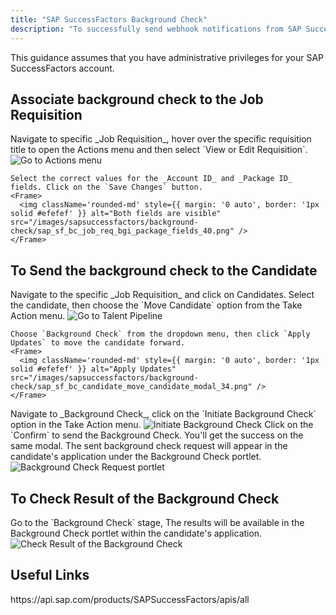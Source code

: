 ```yaml
---
title: "SAP SuccessFactors Background Check"
description: "To successfully send webhook notifications from SAP SuccessFactors, follow these steps in your SAP SuccessFactors account and complete the necessary actions."
---
```



<Warning>
  This guidance assumes that you have administrative privileges for your SAP SuccessFactors account.
</Warning>

## Associate background check to the Job Requisition

<Steps>
  <Step title="Go to Job Requisition">
    Navigate to specific _Job Requisition_, hover over the specific requisition title to open the Actions menu and then select `View or Edit Requisition`.
    <Frame>
      <img className='rounded-md' style={{ margin: '0 auto', border: '1px solid #efefef' }} alt="Go to Actions menu" src="/images/sapsuccessfactors/background-check/sap_sf_bc_recruiting_JR_hove_actions_32.png" />
    </Frame>

    Select the correct values for the _Account ID_ and _Package ID_ fields. Click on the `Save Changes` button.
    <Frame>
      <img className='rounded-md' style={{ margin: '0 auto', border: '1px solid #efefef' }} alt="Both fields are visible" src="/images/sapsuccessfactors/background-check/sap_sf_bc_job_req_bgi_package_fields_40.png" />
    </Frame>
  </Step>
</Steps>


## To Send the background check to the Candidate

<Steps>
  <Step title="Go to Talent Pipeline">
    Navigate to the specific _Job Requisition_ and click on Candidates. Select the candidate, then choose the `Move Candidate` option from the Take Action menu.
    <Frame>
      <img className='rounded-md' style={{ margin: '0 auto', border: '1px solid #efefef' }} alt="Go to Talent Pipeline" src="/images/sapsuccessfactors/background-check/sap_sf_bc_candidate_take_actions_33.png" />
    </Frame>

    Choose `Background Check` from the dropdown menu, then click `Apply Updates` to move the candidate forward.
    <Frame>
      <img className='rounded-md' style={{ margin: '0 auto', border: '1px solid #efefef' }} alt="Apply Updates" src="/images/sapsuccessfactors/background-check/sap_sf_bc_candidate_move_candidate_modal_34.png" />
    </Frame>
  </Step>

  <Step title="Send Background Check to Candidate">
    Navigate to _Background Check_, click on the `Initiate Background Check` option in the Take Action menu.
    <Frame>
      <img className='rounded-md' style={{ margin: '0 auto', border: '1px solid #efefef' }} alt="Initiate Background Check" src="/images/sapsuccessfactors/background-check/sap_sf_bc_initiate_bc_to_send_35.png" />
    </Frame>
    Click on the `Confirm` to send the Background Check. You'll get the success on the same modal.
  </Step>

  <Step title="How to view the requested background check?">
    The sent background check request will appear in the candidate's application under the Background Check portlet.
    <Frame>
      <img className='rounded-md' style={{ margin: '0 auto', border: '1px solid #efefef' }} alt="Background Check Request portlet" src="/images/sapsuccessfactors/background-check/sap_sf_bc_bc_request_portlet_36.png" />
    </Frame>
  </Step>
</Steps>


## To Check Result of the Background Check

<Steps>
  <Step title="Go to Background Check portlet">
    Go to the `Background Check` stage, The results will be available in the Background Check portlet within the candidate's application.
    <Frame>
      <img className='rounded-md' style={{ margin: '0 auto', border: '1px solid #efefef' }} alt="Check Result of the Background Check" src="/images/sapsuccessfactors/background-check/sap_sf_bc_result_updated_37.png" />
    </Frame>
  </Step>
</Steps>

<IntegrationFooter />


## Useful Links
<Card title="API Reference" icon="link" href="https://api.sap.com/products/SAPSuccessFactors/apis/all">
    https://api.sap.com/products/SAPSuccessFactors/apis/all
</Card>